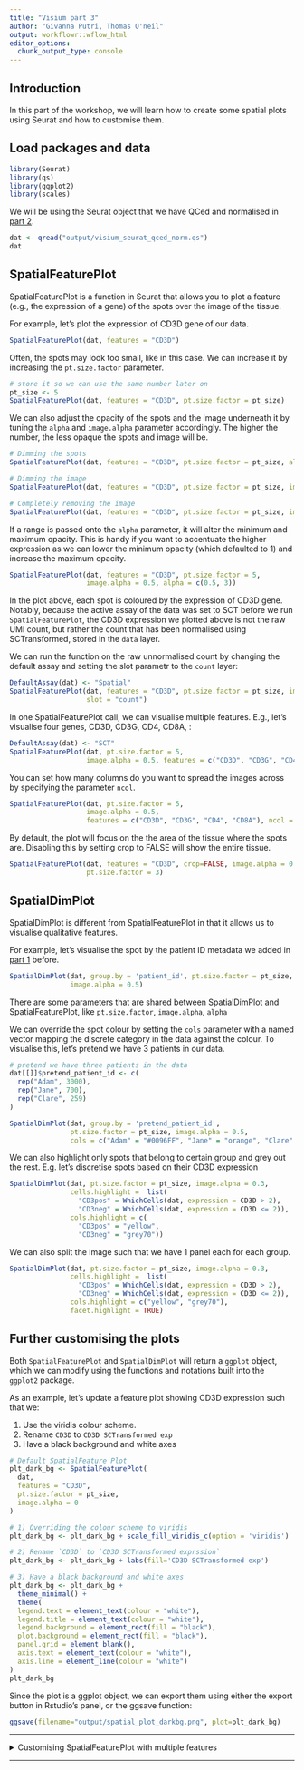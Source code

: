 ```yaml
---
title: "Visium part 3"
author: "Givanna Putri, Thomas O'neil"
output: workflowr::wflow_html
editor_options:
  chunk_output_type: console
---
```


## Introduction

In this part of the workshop, we will learn how to create some spatial plots using 
Seurat and how to customise them.

## Load packages and data

```r
library(Seurat)
library(qs)
library(ggplot2)
library(scales)
```

We will be using the Seurat object that we have QCed and normalised in [part 2](visium_02.html).

```r
dat <- qread("output/visium_seurat_qced_norm.qs")
dat
```

## SpatialFeaturePlot

SpatialFeaturePlot is a function in Seurat that allows you to plot a feature (e.g., 
the expression of a gene) of the spots over the image of the tissue.

For example, let's plot the expression of CD3D gene of our data.

```r
SpatialFeaturePlot(dat, features = "CD3D")
```

Often, the spots may look too small, like in this case.
We can increase it by increasing the `pt.size.factor` parameter.

```r
# store it so we can use the same number later on
pt_size <- 5
SpatialFeaturePlot(dat, features = "CD3D", pt.size.factor = pt_size)
```

We can also adjust the opacity of the spots and the image underneath it by
tuning the `alpha` and `image.alpha` parameter accordingly.
The higher the number, the less opaque the spots and image will be.

```r
# Dimming the spots
SpatialFeaturePlot(dat, features = "CD3D", pt.size.factor = pt_size, alpha = 0.3)

# Dimming the image
SpatialFeaturePlot(dat, features = "CD3D", pt.size.factor = pt_size, image.alpha = 0.5)

# Completely removing the image
SpatialFeaturePlot(dat, features = "CD3D", pt.size.factor = pt_size, image.alpha = 0)

```

If a range is passed onto the `alpha` parameter, it will alter the minimum and maximum opacity.
This is handy if you want to accentuate the higher expression as we can lower
the minimum opacity (which defaulted to 1) and increase the maximum opacity.

```r
SpatialFeaturePlot(dat, features = "CD3D", pt.size.factor = 5, 
                   image.alpha = 0.5, alpha = c(0.5, 3))
```

In the plot above, each spot is coloured by the expression of CD3D gene.
Notably, because the active assay of the data was set to SCT before we run `SpatialFeaturePlot`,
the CD3D expression we plotted above is not the raw UMI count, but rather the count
that has been normalised using SCTransformed, stored in the `data` layer.

We can run the function on the raw unnormalised count by changing the default assay
and setting the slot parametr to the `count` layer:

```r
DefaultAssay(dat) <- "Spatial"
SpatialFeaturePlot(dat, features = "CD3D", pt.size.factor = pt_size, image.alpha = 0.5,
                   slot = "count")
```

In one SpatialFeaturePlot call, we can visualise multiple features.
E.g., let's visualise four genes, CD3D, CD3G, CD4, CD8A, :

```r
DefaultAssay(dat) <- "SCT"
SpatialFeaturePlot(dat, pt.size.factor = 5, 
                   image.alpha = 0.5, features = c("CD3D", "CD3G", "CD4", "CD8A"))
```

You can set how many columns do you want to spread the images across
by specifying the parameter `ncol`.

```r
SpatialFeaturePlot(dat, pt.size.factor = 5, 
                   image.alpha = 0.5, 
                   features = c("CD3D", "CD3G", "CD4", "CD8A"), ncol = 4)
```

By default, the plot will focus on the the area of the tissue where the spots are.
Disabling this by setting crop to FALSE will show the entire tissue.

```r
SpatialFeaturePlot(dat, features = "CD3D", crop=FALSE, image.alpha = 0.5, 
                   pt.size.factor = 3)
```

## SpatialDimPlot

SpatialDimPlot is different from SpatialFeaturePlot in that it allows us to
visualise qualitative features.

For example, let's visualise the spot by the patient ID metadata we added in
[part 1](visium_01.html) before.

```r
SpatialDimPlot(dat, group.by = 'patient_id', pt.size.factor = pt_size,
               image.alpha = 0.5)
```

There are some parameters that are shared between SpatialDimPlot and SpatialFeaturePlot,
like `pt.size.factor`, `image.alpha`, `alpha`

We can override the spot colour by setting the `cols` parameter with
a named vector mapping the discrete category in the data against the colour.
To visualise this, let's pretend we have 3 patients in our data.

```r
# pretend we have three patients in the data
dat[[]]$pretend_patient_id <- c(
  rep("Adam", 3000),
  rep("Jane", 700),
  rep("Clare", 259)
)

SpatialDimPlot(dat, group.by = 'pretend_patient_id', 
               pt.size.factor = pt_size, image.alpha = 0.5,
               cols = c("Adam" = "#0096FF", "Jane" = "orange", "Clare" = "#023020"))
```

We can also highlight only spots that belong to certain group and grey out the rest.
E.g. let's discretise spots based on their CD3D expression

```r
SpatialDimPlot(dat, pt.size.factor = pt_size, image.alpha = 0.3,
               cells.highlight =  list(
                 "CD3pos" = WhichCells(dat, expression = CD3D > 2),
                 "CD3neg" = WhichCells(dat, expression = CD3D <= 2)),
               cols.highlight = c(
                 "CD3pos" = "yellow", 
                 "CD3neg" = "grey70"))
```

We can also split the image such that we have 1 panel each for each group.

```r
SpatialDimPlot(dat, pt.size.factor = pt_size, image.alpha = 0.3,
               cells.highlight =  list(
                 "CD3pos" = WhichCells(dat, expression = CD3D > 2),
                 "CD3neg" = WhichCells(dat, expression = CD3D <= 2)),
               cols.highlight = c("yellow", "grey70"),
               facet.highlight = TRUE)
```

## Further customising the plots

Both `SpatialFeaturePlot` and `SpatialDimPlot` will return a `ggplot` object,
which we can modify using the functions and notations built into the `ggplot2` package.

As an example, let's update a feature plot showing CD3D expression such that we: 

1. Use the viridis colour scheme.
2. Rename `CD3D` to `CD3D SCTransformed exp`
3. Have a black background and white axes

```r
# Default SpatialFeature Plot
plt_dark_bg <- SpatialFeaturePlot(
  dat, 
  features = "CD3D",
  pt.size.factor = pt_size,
  image.alpha = 0
) 

# 1) Overriding the colour scheme to viridis
plt_dark_bg <- plt_dark_bg + scale_fill_viridis_c(option = 'viridis')

# 2) Rename `CD3D` to `CD3D SCTransformed exprssion`
plt_dark_bg <- plt_dark_bg + labs(fill='CD3D SCTransformed exp') 

# 3) Have a black background and white axes
plt_dark_bg <- plt_dark_bg +
  theme_minimal() + 
  theme(
  legend.text = element_text(colour = "white"),
  legend.title = element_text(colour = "white"),
  legend.background = element_rect(fill = "black"),
  plot.background = element_rect(fill = "black"),
  panel.grid = element_blank(),
  axis.text = element_text(colour = "white"),
  axis.line = element_line(colour = "white")
) 
plt_dark_bg
```

Since the plot is a ggplot object, we can export them using either the
export button in Rstudio's panel, or the ggsave function:

```r
ggsave(filename="output/spatial_plot_darkbg.png", plot=plt_dark_bg)
```

<hr>

<details>
<summary>Customising SpatialFeaturePlot with multiple features</summary>

<hr>

When there are multiple features drawn using `SpatialFeaturePlot`, 
the resulting object is no longer a ggplot object but rather a "Large patchwork" object, 
an object generated by the [patchwork package](https://patchwork.data-imaginist.com/index.html).
This package is commonly used for combining plots in R.
In actual fact, the large patchwork object itself is a list where each element is a ggplot object.
Thus, to modify the plot, you will just need to override each object like above. 

</details>

<hr>

